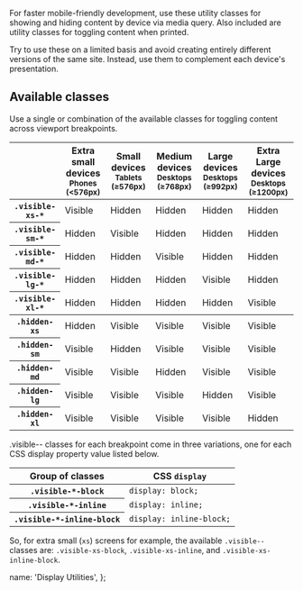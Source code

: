
For faster mobile-friendly development, use these utility classes for showing and hiding content by device via media query. Also included are utility classes for toggling content when printed.

<p class="alert">Try to use these on a limited basis and avoid creating entirely different versions of the same site. Instead, use them to complement each device's presentation.</p>

## Available classes

Use a single or combination of the available classes for toggling content across viewport breakpoints.

<table class="table table-bordered table-striped">
  <thead>
    <tr>
      <th></th>
      <th>
        Extra small devices
        <small>Phones (&lt;576px)</small>
      </th>
      <th>
        Small devices
        <small>Tablets (≥576px)</small>
      </th>
      <th>
        Medium devices
        <small>Desktops (≥768px)</small>
      </th>
      <th>
        Large devices
        <small>Desktops (≥992px)</small>
      </th>
        <th>
          Extra Large devices
          <small>Desktops (≥1200px)</small>
        </th>
    </tr>
  </thead>
  <tbody>
    <tr>
      <th scope="row"><code>.visible-xs-*</code></th>
      <td class="is-visible">Visible</td>
      <td class="is-hidden">Hidden</td>
      <td class="is-hidden">Hidden</td>
      <td class="is-hidden">Hidden</td>
      <td class="is-hidden">Hidden</td>
    </tr>
    <tr>
      <th scope="row"><code>.visible-sm-*</code></th>
      <td class="is-hidden">Hidden</td>
      <td class="is-visible">Visible</td>
      <td class="is-hidden">Hidden</td>
      <td class="is-hidden">Hidden</td>
      <td class="is-hidden">Hidden</td>
    </tr>
    <tr>
      <th scope="row"><code>.visible-md-*</code></th>
      <td class="is-hidden">Hidden</td>
      <td class="is-hidden">Hidden</td>
      <td class="is-visible">Visible</td>
      <td class="is-hidden">Hidden</td>
      <td class="is-hidden">Hidden</td>
    </tr>
    <tr>
      <th scope="row"><code>.visible-lg-*</code></th>
      <td class="is-hidden">Hidden</td>
      <td class="is-hidden">Hidden</td>
      <td class="is-hidden">Hidden</td>
      <td class="is-visible">Visible</td>
      <td class="is-hidden">Hidden</td>
    </tr>
    <tr>
      <th scope="row"><code>.visible-xl-*</code></th>
      <td class="is-hidden">Hidden</td>
      <td class="is-hidden">Hidden</td>
      <td class="is-hidden">Hidden</td>
      <td class="is-hidden">Hidden</td>
      <td class="is-visible">Visible</td>
    </tr>
  </tbody>
  <tbody>
    <tr>
      <th scope="row"><code>.hidden-xs</code></th>
      <td class="is-hidden">Hidden</td>
      <td class="is-visible">Visible</td>
      <td class="is-visible">Visible</td>
      <td class="is-visible">Visible</td>
      <td class="is-visible">Visible</td>
    </tr>
    <tr>
      <th scope="row"><code>.hidden-sm</code></th>
      <td class="is-visible">Visible</td>
      <td class="is-hidden">Hidden</td>
      <td class="is-visible">Visible</td>
      <td class="is-visible">Visible</td>
      <td class="is-visible">Visible</td>
    </tr>
    <tr>
      <th scope="row"><code>.hidden-md</code></th>
      <td class="is-visible">Visible</td>
      <td class="is-visible">Visible</td>
      <td class="is-hidden">Hidden</td>
      <td class="is-visible">Visible</td>
      <td class="is-visible">Visible</td>
    </tr>
    <tr>
      <th scope="row"><code>.hidden-lg</code></th>
      <td class="is-visible">Visible</td>
      <td class="is-visible">Visible</td>
      <td class="is-visible">Visible</td>
      <td class="is-hidden">Hidden</td>
      <td class="is-visible">Visible</td>
    </tr>
    <tr>
      <th scope="row"><code>.hidden-xl</code></th>
      <td class="is-visible">Visible</td>
      <td class="is-visible">Visible</td>
      <td class="is-visible">Visible</td>
      <td class="is-visible">Visible</td>
      <td class="is-hidden">Hidden</td>
    </tr>
  </tbody>
</table>

.visible-*-* classes for each breakpoint come in three variations, one for each CSS display property value listed below.

<table class="table table-bordered table-striped">
  <thead>
    <tr>
      <th>Group of classes</th>
      <th>CSS <code>display</code></th>
    </tr>
  </thead>
  <tbody>
    <tr>
      <th scope="row"><code>.visible-*-block</code></th>
      <td><code>display: block;</code></td>
    </tr>
    <tr>
      <th scope="row"><code>.visible-*-inline</code></th>
      <td><code>display: inline;</code></td>
    </tr>
    <tr>
      <th scope="row"><code>.visible-*-inline-block</code></th>
      <td><code>display: inline-block;</code></td>
    </tr>
  </tbody>
</table>

So, for extra small (<code>xs</code>) screens for example, the available <code>.visible-*-*</code> classes are: <code>.visible-xs-block</code>, <code>.visible-xs-inline</code>, and <code>.visible-xs-inline-block</code>.

  name: 'Display Utilities',
};
